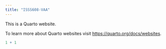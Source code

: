 ---
title: "ISSS608-VAA"
---

This is a Quarto website.

To learn more about Quarto websites visit <https://quarto.org/docs/websites>.

```{r}
1 + 1
```

